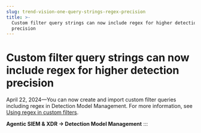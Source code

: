 ```yaml
---
slug: trend-vision-one-query-strings-regex-precision
title: >-
  Custom filter query strings can now include regex for higher detection
  precision
---
```

# Custom filter query strings can now include regex for higher detection precision

April 22, 2024—You can now create and import custom filter queries including regex in Detection Model Management. For more information, see [Using regex in custom filters](using-regex-custom-filters.mdx).

**Agentic SIEM & XDR → Detection Model Management**
:::
